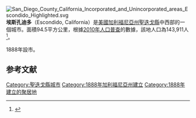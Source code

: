 [[File:San_Diego_County_California_Incorporated_and_Unincorporated_areas_Escondido_Highlighted.svg|right]]
'''埃斯孔迪多'''（Escondido, California）是[[美國|美國]][[加利福尼亞州|加利福尼亞州]][[聖迭戈縣|聖迭戈縣]]中西部的一個城市。面積94.5平方公里，根據[[2010年美國人口普查|2010年人口普查]]的數據，該地人口為143,911人<ref name=quif>{{cite web|url=http://quickfacts.census.gov/qfd/states/06/0622804.html|title=Escondido (city) QuickFacts|publisher=[[美国普查局|United States Census Bureau]]|access-date=March 7, 2015|archive-url=https://web.archive.org/web/20120106032814/http://quickfacts.census.gov/qfd/states/06/0622804.html|archive-date=2012-01-06|dead-url=yes}}</ref>。

1888年設市。
== 参考文献 ==
<div class="references-small">
<references />
</div>
{{聖地牙哥縣 (加利福尼亞州)}}
{{California}}

[[Category:聖迭戈縣城市|Category:聖迭戈縣城市]]
[[Category:1888年加利福尼亞州建立|Category:1888年加利福尼亞州建立]]
[[Category:1888年建立的聚居地|Category:1888年建立的聚居地]]